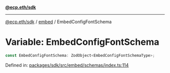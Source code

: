 [**@ecp.eth/sdk**](../../index.mdx)

***

[@ecp.eth/sdk](/sdk-reference/index.mdx) / [embed](/sdk-reference/embed/index.mdx) / EmbedConfigFontSchema

# Variable: EmbedConfigFontSchema

```ts
const EmbedConfigFontSchema: ZodObject<EmbedConfigFontSchemaType>;
```

Defined in: [packages/sdk/src/embed/schemas/index.ts:114](https://github.com/ecp-eth/comments-monorepo/blob/main/packages/sdk/src/embed/schemas/index.ts#L114)
